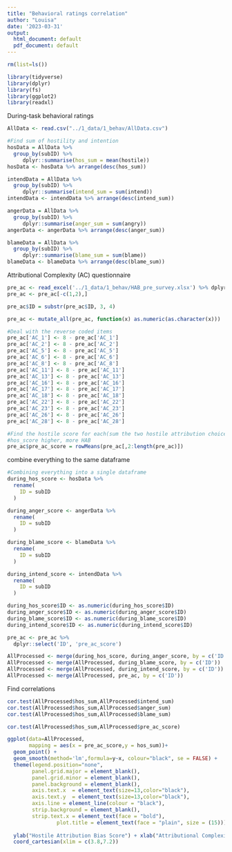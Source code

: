```yaml
---
title: "Behavioral ratings correlation"
author: "Louisa"
date: '2023-03-31'
output:
  html_document: default
  pdf_document: default
---
```


```r
rm(list=ls())

library(tidyverse)
library(dplyr)
library(fs)
library(ggplot2)
library(readxl)
```

During-task behavioral ratings
```r
AllData <- read.csv("../1_data/1_behav/AllData.csv")
```

```r
#Find sum of hostility and intention
hosData = AllData %>% 
  group_by(subID) %>%
     dplyr::summarise(hos_sum = mean(hostile))
hosData <- hosData %>% arrange(desc(hos_sum))

intendData = AllData %>%
  group_by(subID) %>%
     dplyr::summarise(intend_sum = sum(intend))
intendData <- intendData %>% arrange(desc(intend_sum))

angerData = AllData %>%
  group_by(subID) %>%
     dplyr::summarise(anger_sum = sum(angry))
angerData <- angerData %>% arrange(desc(anger_sum))

blameData = AllData %>%
  group_by(subID) %>%
     dplyr::summarise(blame_sum = sum(blame))
blameData <- blameData %>% arrange(desc(blame_sum))
```

Attributional Complexity (AC) questionnaire
```r
pre_ac <- read_excel('../1_data/1_behav/HAB_pre_survey.xlsx') %>% dplyr::select(ID, AC_1:AC_28)
pre_ac <- pre_ac[-c(1,2),]

pre_ac$ID = substr(pre_ac$ID, 3, 4)

pre_ac <- mutate_all(pre_ac, function(x) as.numeric(as.character(x)))

#Deal with the reverse coded items
pre_ac['AC_1'] <- 8 - pre_ac['AC_1']
pre_ac['AC_2'] <- 8 - pre_ac['AC_2']
pre_ac['AC_5'] <- 8 - pre_ac['AC_5']
pre_ac['AC_6'] <- 8 - pre_ac['AC_6']
pre_ac['AC_8'] <- 8 - pre_ac['AC_8']
pre_ac['AC_11'] <- 8 - pre_ac['AC_11']
pre_ac['AC_13'] <- 8 - pre_ac['AC_13']
pre_ac['AC_16'] <- 8 - pre_ac['AC_16']
pre_ac['AC_17'] <- 8 - pre_ac['AC_17']
pre_ac['AC_18'] <- 8 - pre_ac['AC_18']
pre_ac['AC_22'] <- 8 - pre_ac['AC_22']
pre_ac['AC_23'] <- 8 - pre_ac['AC_23']
pre_ac['AC_26'] <- 8 - pre_ac['AC_26']
pre_ac['AC_28'] <- 8 - pre_ac['AC_28']

#Find the hostile score for each(sum the two hostile attribution choices for each story)
#hos_score higher, more HAB
pre_ac$pre_ac_score = rowMeans(pre_ac[,2:length(pre_ac)])
```

combine everything to the same dataframe
```r
#Combining everything into a single dataframe  
during_hos_score <- hosData %>%
  rename(
    ID = subID
  )

during_anger_score <- angerData %>%
  rename(
    ID = subID
  )

during_blame_score <- blameData %>%
  rename(
    ID = subID
  )

during_intend_score <- intendData %>%
  rename(
    ID = subID
  )

during_hos_score$ID <- as.numeric(during_hos_score$ID)
during_anger_score$ID <- as.numeric(during_anger_score$ID)
during_blame_score$ID <- as.numeric(during_blame_score$ID)
during_intend_score$ID <- as.numeric(during_intend_score$ID)

pre_ac <- pre_ac %>%
  dplyr::select('ID', 'pre_ac_score')

AllProcessed <- merge(during_hos_score, during_anger_score, by = c('ID'))
AllProcessed <- merge(AllProcessed, during_blame_score, by = c('ID'))
AllProcessed <- merge(AllProcessed, during_intend_score, by = c('ID'))
AllProcessed <- merge(AllProcessed, pre_ac, by = c('ID'))
```

Find correlations
```r
cor.test(AllProcessed$hos_sum,AllProcessed$intend_sum)
cor.test(AllProcessed$hos_sum,AllProcessed$anger_sum)
cor.test(AllProcessed$hos_sum,AllProcessed$blame_sum)
```

```r
cor.test(AllProcessed$hos_sum,AllProcessed$pre_ac_score)
```

```r
ggplot(data=AllProcessed,
       mapping = aes(x = pre_ac_score,y = hos_sum))+
  geom_point() +
  geom_smooth(method='lm',formula=y~x, colour="black", se = FALSE) +
  theme(legend.position="none",
        panel.grid.major = element_blank(),
        panel.grid.minor = element_blank(),
        panel.background = element_blank(),
        axis.text.x  = element_text(size=13,color="black"),
        axis.text.y  = element_text(size=13,color="black"),
        axis.line = element_line(colour = "black"),
        strip.background = element_blank(),
        strip.text.x = element_text(face = "bold"),
                plot.title = element_text(face = "plain", size = (15))) +
  
  ylab("Hostile Attribution Bias Score") + xlab("Attributional Complexity") +
  coord_cartesian(xlim = c(3.8,7.2))

```

